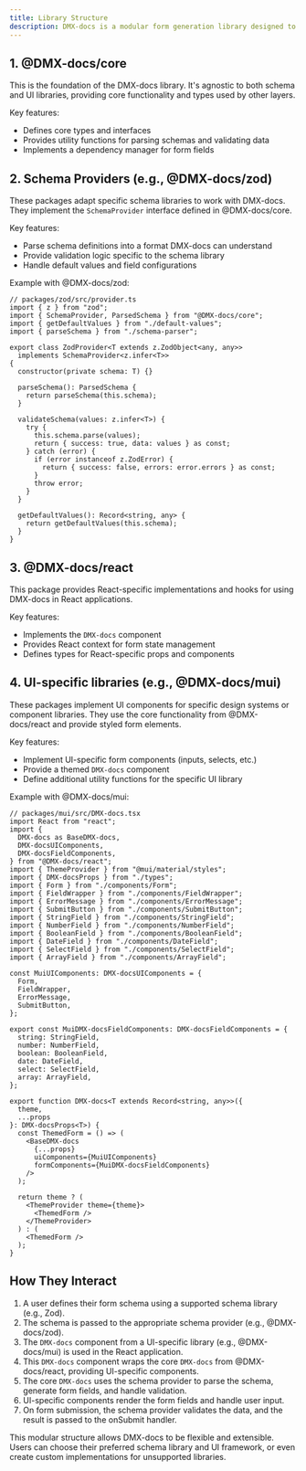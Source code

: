 ```yaml
---
title: Library Structure
description: DMX-docs is a modular form generation library designed to be flexible and adaptable to different schema and UI libraries. The library is structured in layers, each providing specific functionality
---
```


## 1. @DMX-docs/core

This is the foundation of the DMX-docs library. It's agnostic to both schema and UI libraries, providing core functionality and types used by other layers.

Key features:

- Defines core types and interfaces
- Provides utility functions for parsing schemas and validating data
- Implements a dependency manager for form fields

## 2. Schema Providers (e.g., @DMX-docs/zod)

These packages adapt specific schema libraries to work with DMX-docs. They implement the `SchemaProvider` interface defined in @DMX-docs/core.

Key features:

- Parse schema definitions into a format DMX-docs can understand
- Provide validation logic specific to the schema library
- Handle default values and field configurations

Example with @DMX-docs/zod:

```tsx
// packages/zod/src/provider.ts
import { z } from "zod";
import { SchemaProvider, ParsedSchema } from "@DMX-docs/core";
import { getDefaultValues } from "./default-values";
import { parseSchema } from "./schema-parser";

export class ZodProvider<T extends z.ZodObject<any, any>>
  implements SchemaProvider<z.infer<T>>
{
  constructor(private schema: T) {}

  parseSchema(): ParsedSchema {
    return parseSchema(this.schema);
  }

  validateSchema(values: z.infer<T>) {
    try {
      this.schema.parse(values);
      return { success: true, data: values } as const;
    } catch (error) {
      if (error instanceof z.ZodError) {
        return { success: false, errors: error.errors } as const;
      }
      throw error;
    }
  }

  getDefaultValues(): Record<string, any> {
    return getDefaultValues(this.schema);
  }
}
```

## 3. @DMX-docs/react

This package provides React-specific implementations and hooks for using DMX-docs in React applications.

Key features:

- Implements the `DMX-docs` component
- Provides React context for form state management
- Defines types for React-specific props and components

## 4. UI-specific libraries (e.g., @DMX-docs/mui)

These packages implement UI components for specific design systems or component libraries. They use the core functionality from @DMX-docs/react and provide styled form elements.

Key features:

- Implement UI-specific form components (inputs, selects, etc.)
- Provide a themed `DMX-docs` component
- Define additional utility functions for the specific UI library

Example with @DMX-docs/mui:

```tsx
// packages/mui/src/DMX-docs.tsx
import React from "react";
import {
  DMX-docs as BaseDMX-docs,
  DMX-docsUIComponents,
  DMX-docsFieldComponents,
} from "@DMX-docs/react";
import { ThemeProvider } from "@mui/material/styles";
import { DMX-docsProps } from "./types";
import { Form } from "./components/Form";
import { FieldWrapper } from "./components/FieldWrapper";
import { ErrorMessage } from "./components/ErrorMessage";
import { SubmitButton } from "./components/SubmitButton";
import { StringField } from "./components/StringField";
import { NumberField } from "./components/NumberField";
import { BooleanField } from "./components/BooleanField";
import { DateField } from "./components/DateField";
import { SelectField } from "./components/SelectField";
import { ArrayField } from "./components/ArrayField";

const MuiUIComponents: DMX-docsUIComponents = {
  Form,
  FieldWrapper,
  ErrorMessage,
  SubmitButton,
};

export const MuiDMX-docsFieldComponents: DMX-docsFieldComponents = {
  string: StringField,
  number: NumberField,
  boolean: BooleanField,
  date: DateField,
  select: SelectField,
  array: ArrayField,
};

export function DMX-docs<T extends Record<string, any>>({
  theme,
  ...props
}: DMX-docsProps<T>) {
  const ThemedForm = () => (
    <BaseDMX-docs
      {...props}
      uiComponents={MuiUIComponents}
      formComponents={MuiDMX-docsFieldComponents}
    />
  );

  return theme ? (
    <ThemeProvider theme={theme}>
      <ThemedForm />
    </ThemeProvider>
  ) : (
    <ThemedForm />
  );
}
```

## How They Interact

1. A user defines their form schema using a supported schema library (e.g., Zod).
2. The schema is passed to the appropriate schema provider (e.g., @DMX-docs/zod).
3. The `DMX-docs` component from a UI-specific library (e.g., @DMX-docs/mui) is used in the React application.
4. This `DMX-docs` component wraps the core `DMX-docs` from @DMX-docs/react, providing UI-specific components.
5. The core `DMX-docs` uses the schema provider to parse the schema, generate form fields, and handle validation.
6. UI-specific components render the form fields and handle user input.
7. On form submission, the schema provider validates the data, and the result is passed to the onSubmit handler.

This modular structure allows DMX-docs to be flexible and extensible. Users can choose their preferred schema library and UI framework, or even create custom implementations for unsupported libraries.
